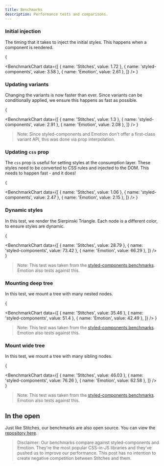 ```yaml
---
title: Benchmarks
description: Performance tests and comparisons.
---
```


### Initial injection

The timing that it takes to inject the initial styles. This happens when a component is rendered.

{

<BenchmarkChart
  data={[
    { name: 'Stitches', value: 1.72 },
    { name: 'styled-components', value: 3.58 },
    { name: 'Emotion', value: 2.61 },
  ]}
/>
}

### Updating variants

Changing the variants is now faster than ever. Since variants can be conditionally applied, we ensure this happens as fast as possible.

{

<BenchmarkChart
  data={[
    { name: 'Stitches', value: 1.3 },
    { name: 'styled-components', value: 2.91 },
    { name: 'Emotion', value: 2.08 },
  ]}
/>
}

> Note: Since styled-components and Emotion don't offer a first-class variant API, this was done via prop interpolation.

### Updating `css` prop

The `css` prop is useful for setting styles at the consumption layer. These styles need to be converted to CSS rules and injected to the DOM. This needs to happen fast - and it does!

{

<BenchmarkChart
  data={[
    { name: 'Stitches', value: 1.06 },
    { name: 'styled-components', value: 2.47 },
    { name: 'Emotion', value: 2.15 },
  ]}
/>
}

### Dynamic styles

In this test, we render the Sierpinski Triangle. Each node is a different color, to ensure styles are dynamic.

{

<BenchmarkChart
  data={[
    { name: 'Stitches', value: 28.79 },
    { name: 'styled-components', value: 73.42 },
    { name: 'Emotion', value: 66.29 },
  ]}
/>
}

> Note: This test was taken from the [styled-components benchmarks](https://github.com/styled-components/styled-components/tree/main/packages/benchmarks). Emotion also tests against this.

### Mounting deep tree

In this test, we mount a tree with many nested nodes.

{

<BenchmarkChart
  data={[
    { name: 'Stitches', value: 35.46 },
    { name: 'styled-components', value: 51.4 },
    { name: 'Emotion', value: 42.49 },
  ]}
/>
}

> Note: This test was taken from the [styled-components benchmarks](https://github.com/styled-components/styled-components/tree/main/packages/benchmarks). Emotion also tests against this.

### Mount wide tree

In this test, we mount a tree with many sibling nodes.

{

<BenchmarkChart
  data={[
    { name: 'Stitches', value: 46.03 },
    { name: 'styled-components', value: 76.26 },
    { name: 'Emotion', value: 62.58 },
  ]}
/>
}

> Note: This test was taken from the [styled-components benchmarks](https://github.com/styled-components/styled-components/tree/main/packages/benchmarks). Emotion also tests against this.

## In the open

Just like Stitches, our benchmarks are also open source. You can view the [repository here](https://github.com/modulz/stitches-bench).

> Disclaimer: Our benchmarks compare against styled-components and Emotion. They're the most popular CSS-in-JS libraries and they've pushed us to improve our performance. This post has no intention to create negative competition between Stitches and them.
